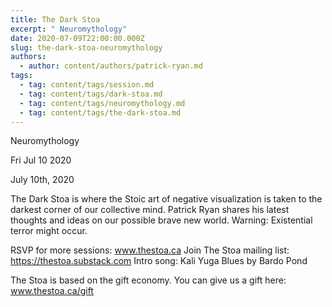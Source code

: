 ```yaml
---
title: The Dark Stoa
excerpt: " Neuromythology"
date: 2020-07-09T22:00:00.000Z
slug: the-dark-stoa-neuromythology
authors:
  - author: content/authors/patrick-ryan.md
tags:
  - tag: content/tags/session.md
  - tag: content/tags/dark-stoa.md
  - tag: content/tags/neuromythology.md
  - tag: content/tags/the-dark-stoa.md
---
```




 Neuromythology

Fri Jul 10 2020

July 10th, 2020

The Dark Stoa is where the Stoic art of negative visualization is taken to the darkest corner of our collective mind. Patrick Ryan shares his latest thoughts and ideas on our possible brave new world. Warning: Existential terror might occur.

RSVP for more sessions: www.thestoa.ca
Join The Stoa mailing list: https://thestoa.substack.com
Intro song: Kali Yuga Blues by Bardo Pond

The Stoa is based on the gift economy. You can give us a gift here: www.thestoa.ca/gift


